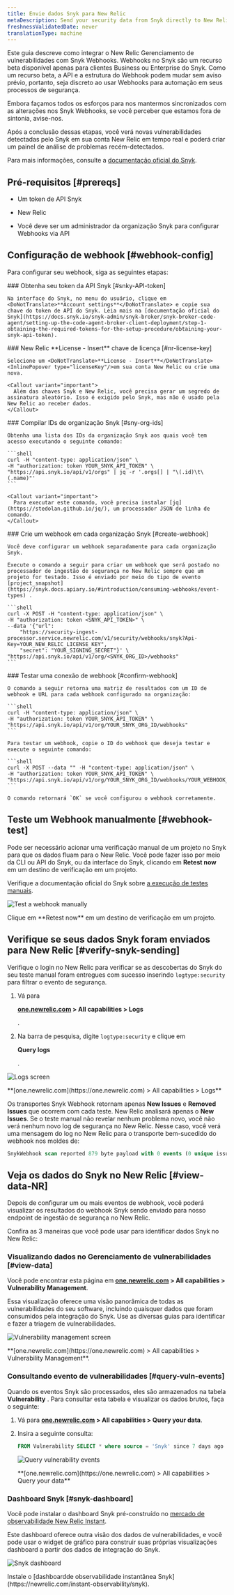 ```yaml
---
title: Envie dados Snyk para New Relic
metaDescription: Send your security data from Snyk directly to New Relic.
freshnessValidatedDate: never
translationType: machine
---
```







Este guia descreve como integrar o New Relic Gerenciamento de vulnerabilidades com Snyk Webhooks. Webhooks no Snyk são um recurso beta disponível apenas para clientes Business ou Enterprise do Snyk. Como um recurso beta, a API e a estrutura do Webhook podem mudar sem aviso prévio, portanto, seja discreto ao usar Webhooks para automação em seus processos de segurança.

Embora façamos todos os esforços para nos mantermos sincronizados com as alterações nos Snyk Webhooks, se você perceber que estamos fora de sintonia, avise-nos.

Após a conclusão dessas etapas, você verá novas vulnerabilidades detectadas pelo Snyk em sua conta New Relic em tempo real e poderá criar um painel de análise de problemas recém-detectados.

Para mais informações, consulte a [documentação oficial do Snyk](https://snyk.docs.apiary.io/#reference/webhooks).

## Pré-requisitos [#prereqs]

* Um token de API Snyk

* New Relic

  <InlinePopover type="licenseKey"/>

* Você deve ser um administrador da organização Snyk para configurar Webhooks via API

## Configuração de webhook [#webhook-config]

Para configurar seu webhook, siga as seguintes etapas:

<Steps>
  <Step>
    ### Obtenha seu token da API Snyk [#snky-API-token]

    Na interface do Snyk, no menu do usuário, clique em <DoNotTranslate>**Account settings**</DoNotTranslate> e copie sua chave do token de API do Snyk. Leia mais na [documentação oficial do Snyk](https://docs.snyk.io/snyk-admin/snyk-broker/snyk-broker-code-agent/setting-up-the-code-agent-broker-client-deployment/step-1-obtaining-the-required-tokens-for-the-setup-procedure/obtaining-your-snyk-api-token).
  </Step>

  <Step>
    ### New Relic <DoNotTranslate>**License - Insert**</DoNotTranslate> chave de licença [#nr-license-key]

    Selecione um <DoNotTranslate>**License - Insert**</DoNotTranslate> <InlinePopover type="licenseKey"/>em sua conta New Relic ou crie uma nova.

    <Callout variant="important">
      Além das chaves Snyk e New Relic, você precisa gerar um segredo de assinatura aleatório. Isso é exigido pelo Snyk, mas não é usado pela New Relic ao receber dados.
    </Callout>
  </Step>

  <Step>
    ### Compilar IDs de organização Snyk [#sny-org-ids]

    Obtenha uma lista dos IDs da organização Snyk aos quais você tem acesso executando o seguinte comando:

    ```shell
    curl -H "content-type: application/json" \
    -H "authorization: token YOUR_SNYK_API_TOKEN" \
    "https://api.snyk.io/api/v1/orgs" | jq -r '.orgs[] | "\(.id)\t\(.name)"'
    ```

    <Callout variant="important">
      Para executar este comando, você precisa instalar [jq](https://stedolan.github.io/jq/), um processador JSON de linha de comando.
    </Callout>
  </Step>

  <Step>
    ### Crie um webhook em cada organização Snyk [#create-webhook]

    Você deve configurar um webhook separadamente para cada organização Snyk.

    Execute o comando a seguir para criar um webhook que será postado no processador de ingestão de segurança no New Relic sempre que um projeto for testado. Isso é enviado por meio do tipo de evento [project_snapshot](https://snyk.docs.apiary.io/#introduction/consuming-webhooks/event-types) .

    ```shell
    curl -X POST -H "content-type: application/json" \
    -H "authorization: token <SNYK_API_TOKEN>" \
    --data '{"url": 
        "https://security-ingest-processor.service.newrelic.com/v1/security/webhooks/snyk?Api-Key=YOUR_NEW_RELIC_LICENSE_KEY",
        "secret": "YOUR_SIGNING_SECRET"}' \
    "https://api.snyk.io/api/v1/org/<SNYK_ORG_ID>/webhooks"
    ```
  </Step>

  <Step>
    ### Testar uma conexão de webhook [#confirm-webhook]

    O comando a seguir retorna uma matriz de resultados com um ID de webhook e URL para cada webhook configurado na organização:

    ```shell
    curl -H "content-type: application/json" \
    -H "authorization: token YOUR_SNYK_API_TOKEN" \
    "https://api.snyk.io/api/v1/org/YOUR_SNYK_ORG_ID/webhooks"
    ```

    Para testar um webhook, copie o ID do webhook que deseja testar e execute o seguinte comando:

    ```shell
    curl -X POST --data "" -H "content-type: application/json" \
    -H "authorization: token YOUR_SNYK_API_TOKEN" \
    "https://api.snyk.io/api/v1/org/YOUR_SNYK_ORG_ID/webhooks/YOUR_WEBHOOK_ID/ping"
    ```

    O comando retornará `OK` se você configurou o webhook corretamente.
  </Step>
</Steps>

## Teste um Webhook manualmente [#webhook-test]

Pode ser necessário acionar uma verificação manual de um projeto no Snyk para que os dados fluam para o New Relic. Você pode fazer isso por meio da CLI ou API do Snyk, ou da interface do Snyk, clicando em <DoNotTranslate>**Retest now**</DoNotTranslate> em um destino de verificação em um projeto.

Verifique a documentação oficial do Snyk sobre [a execução de testes manuais](https://docs.snyk.io/getting-started/running-tests#run-tests-manually).

<img
  title="Test a webhook manually"
  alt="Test a webhook manually"
  src={vulnerabilitymanagementTestWebhook}
/>

<figcaption>
  Clique em <DoNotTranslate>**Retest now**</DoNotTranslate> em um destino de verificação em um projeto.
</figcaption>

## Verifique se seus dados Snyk foram enviados para New Relic [#verify-snyk-sending]

Verifique o login no New Relic para verificar se as descobertas do Snyk do seu teste manual foram entregues com sucesso inserindo `logtype:security` para filtrar o evento de segurança.

1. Vá para

   <DoNotTranslate>**[one.newrelic.com](https://one.newrelic.com) > All capabilities > Logs**</DoNotTranslate>

   .

2. Na barra de pesquisa, digite `logtype:security` e clique em

   <DoNotTranslate>**Query logs**</DoNotTranslate>

   .

<img
  title="Logs screen"
  alt="Logs screen"
  src={vulnerabilitymanagementVerifySnykData}
/>

<figcaption>
  <DoNotTranslate>
    **[one.newrelic.com](https://one.newrelic.com) > All capabilities > Logs**
  </DoNotTranslate>
</figcaption>

Os transportes Snyk Webhook retornam apenas <DoNotTranslate>**New Issues**</DoNotTranslate> e <DoNotTranslate>**Removed Issues**</DoNotTranslate> que ocorrem com cada teste. New Relic analisará apenas o <DoNotTranslate>**New Issues**</DoNotTranslate>. Se o teste manual não revelar nenhum problema novo, você não verá nenhum novo log de segurança no New Relic. Nesse caso, você verá uma mensagem do log no New Relic para o transporte bem-sucedido do webhook nos moldes de:

```sql
SnykWebhook scan reported 879 byte payload with 0 events (0 unique issue ids) from '' errors=no
```

## Veja os dados do Snyk no New Relic [#view-data-NR]

Depois de configurar um ou mais eventos de webhook, você poderá visualizar os resultados do webhook Snyk sendo enviado para nosso endpoint de ingestão de segurança no New Relic.

Confira as 3 maneiras que você pode usar para identificar dados Snyk no New Relic:

### Visualizando dados no Gerenciamento de vulnerabilidades [#view-data]

Você pode encontrar esta página em <DoNotTranslate>**[one.newrelic.com](https://one.newrelic.com) > All capabilities > Vulnerability Management**</DoNotTranslate>.

Essa visualização oferece uma visão panorâmica de todas as vulnerabilidades do seu software, incluindo quaisquer dados que foram consumidos pela integração do Snyk. Use as diversas guias para identificar e fazer a triagem de vulnerabilidades.

<img
  title="Vulnerability management screen"
  alt="Vulnerability management screen"
  src={accountsVmLanding}
/>

<figcaption>
  <DoNotTranslate>**[one.newrelic.com](https://one.newrelic.com) > All capabilities > Vulnerability Management**</DoNotTranslate>.
</figcaption>

### Consultando evento de vulnerabilidades [#query-vuln-events]

Quando os eventos Snyk são processados, eles são armazenados na tabela <DoNotTranslate>**Vulnerability**</DoNotTranslate> . Para consultar esta tabela e visualizar os dados brutos, faça o seguinte:

1. Vá para <DoNotTranslate>**[one.newrelic.com](https://one.newrelic.com) > All capabilities > Query your data**</DoNotTranslate>.

2. Insira a seguinte consulta:

   ```sql
   FROM Vulnerability SELECT * where source = 'Snyk' since 7 days ago
   ```

   <img
     title="Query vulnerability events"
     alt="Query vulnerability events"
     src={vulnerabilitymanagementQueryVulnEvents}
   />

   <figcaption>
     <DoNotTranslate>
       **[one.newrelic.com](https://one.newrelic.com) > All capabilities > Query your data**
     </DoNotTranslate>
   </figcaption>

### Dashboard Snyk [#snyk-dashboard]

Você pode instalar o dashboard Snyk pré-construído no [mercado de observabilidade New Relic Instant](https://newrelic.com/instant-observability/snyk).

Este dashboard oferece outra visão dos dados de vulnerabilidades, e você pode usar o widget de gráfico para construir suas próprias visualizações dashboard a partir dos dados de integração do Snyk.

<img
  title="Snyk dashboard"
  alt="Snyk dashboard"
  src={vmSnykDashboard}
/>

<figcaption>
  Instale o [dashboardde observabilidade instantânea Snyk](https://newrelic.com/instant-observability/snyk).
</figcaption>